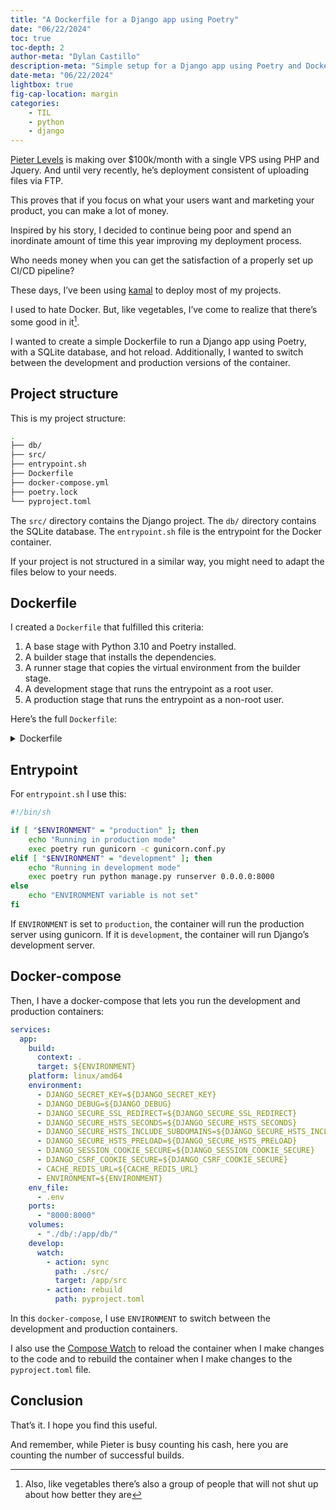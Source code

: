 ```yaml
---
title: "A Dockerfile for a Django app using Poetry"
date: "06/22/2024"
toc: true
toc-depth: 2
author-meta: "Dylan Castillo"
description-meta: "Simple setup for a Django app using Poetry and Docker."
date-meta: "06/22/2024"
lightbox: true
fig-cap-location: margin 
categories:
    - TIL
    - python
    - django
---
```


[Pieter Levels](https://levels.io/) is making over $100k/month with a single VPS using PHP and Jquery. And until very recently, he's deployment consistent of uploading files via FTP.

This proves that if you focus on what your users want and marketing your product, you can make a lot of money.

Inspired by his story, I decided to continue being poor and spend an inordinate amount of time this year improving my deployment process. 

Who needs money when you can get the satisfaction of a properly set up CI/CD pipeline?

These days, I've been using [kamal](https://kamal-deploy.org/) to deploy most of my projects.

I used to hate Docker. But, like vegetables, I've come to realize that there's some good in it^[Also, like vegetables there's also a group of people that will not shut up about how better they are].

I wanted to create a simple Dockerfile to run a Django app using Poetry, with a SQLite database, and hot reload. Additionally, I wanted to switch between the development and production versions of the container.

## Project structure

This is my project structure:

```bash
.
├── db/
├── src/
├── entrypoint.sh
├── Dockerfile
├── docker-compose.yml
├── poetry.lock
└── pyproject.toml
```

The `src/` directory contains the Django project. The `db/` directory contains the SQLite database. The `entrypoint.sh` file is the entrypoint for the Docker container.

If your project is not structured in a similar way, you might need to adapt the files below to your needs.

## Dockerfile

I created a `Dockerfile` that fulfilled this criteria:

1. A base stage with Python 3.10 and Poetry installed.
2. A builder stage that installs the dependencies. 
3. A runner stage that copies the virtual environment from the builder stage.
4. A development stage that runs the entrypoint as a root user.
5. A production stage that runs the entrypoint as a non-root user.

Here's the full `Dockerfile`:

<details>
<summary>Dockerfile</summary>

```dockerfile
FROM python:3.10-slim AS base

ENV POETRY_HOME=/opt/poetry
ENV PATH=${POETRY_HOME}/bin:${PATH}

RUN apt-get update \
    && apt-get install --no-install-recommends -y \
    curl \
    && apt-get clean \
    && rm -rf /var/lib/apt/lists/*

RUN curl -sSL https://install.python-poetry.org | python3 - && poetry --version

FROM base AS builder

WORKDIR /app
COPY poetry.lock pyproject.toml ./
RUN poetry config virtualenvs.in-project true
RUN poetry install --only main --no-interaction

FROM base AS runner

WORKDIR /app
COPY --from=builder /app/.venv/ /app/.venv/

COPY . /app
RUN mkdir -p /db

EXPOSE 8000

RUN chmod +x /app/src/entrypoint.sh

FROM runner AS development

WORKDIR /app/src
ENTRYPOINT [ "/app/src/entrypoint.sh" ]

FROM runner AS production

# Set user and group
ARG user=django
ARG group=django
ARG uid=1000
ARG gid=1000
RUN groupadd -g ${gid} ${group}
RUN useradd -u ${uid} -g ${group} -s /bin/sh -m ${user} 

# Switch to user
RUN chown -R ${uid}:${gid} /app
RUN chown -R ${uid}:${gid} /db

USER ${uid}:${gid}

WORKDIR /app/src
ENTRYPOINT [ "/app/src/entrypoint.sh" ]

```
</details>

## Entrypoint

For `entrypoint.sh` I use this:

```bash
#!/bin/sh

if [ "$ENVIRONMENT" = "production" ]; then
    echo "Running in production mode"
    exec poetry run gunicorn -c gunicorn.conf.py
elif [ "$ENVIRONMENT" = "development" ]; then
    echo "Running in development mode"
    exec poetry run python manage.py runserver 0.0.0.0:8000
else
    echo "ENVIRONMENT variable is not set"
fi
```

If `ENVIRONMENT` is set to `production`, the container will run the production server using gunicorn. If it is `development`, the container will run Django's development server.

## Docker-compose

Then, I have a docker-compose that lets you run the development and production containers: 

```yaml
services:
  app:
    build:
      context: .
      target: ${ENVIRONMENT}
    platform: linux/amd64
    environment:
      - DJANGO_SECRET_KEY=${DJANGO_SECRET_KEY}
      - DJANGO_DEBUG=${DJANGO_DEBUG}
      - DJANGO_SECURE_SSL_REDIRECT=${DJANGO_SECURE_SSL_REDIRECT}
      - DJANGO_SECURE_HSTS_SECONDS=${DJANGO_SECURE_HSTS_SECONDS}
      - DJANGO_SECURE_HSTS_INCLUDE_SUBDOMAINS=${DJANGO_SECURE_HSTS_INCLUDE_SUBDOMAINS}
      - DJANGO_SECURE_HSTS_PRELOAD=${DJANGO_SECURE_HSTS_PRELOAD}
      - DJANGO_SESSION_COOKIE_SECURE=${DJANGO_SESSION_COOKIE_SECURE}
      - DJANGO_CSRF_COOKIE_SECURE=${DJANGO_CSRF_COOKIE_SECURE}
      - CACHE_REDIS_URL=${CACHE_REDIS_URL}
      - ENVIRONMENT=${ENVIRONMENT}
    env_file:
      - .env
    ports:
      - "8000:8000"
    volumes:
      - "./db/:/app/db/"
    develop:
      watch:
        - action: sync
          path: ./src/
          target: /app/src
        - action: rebuild
          path: pyproject.toml
```

In this `docker-compose`, I use `ENVIRONMENT` to switch between the development and production containers. 

I also use the [Compose Watch](https://docs.docker.com/compose/file-watch/) to reload the container when I make changes to the code and to rebuild the container when I make changes to the `pyproject.toml` file.

## Conclusion

That's it. I hope you find this useful.

And remember, while Pieter is busy counting his cash, here you are counting the number of successful builds.
